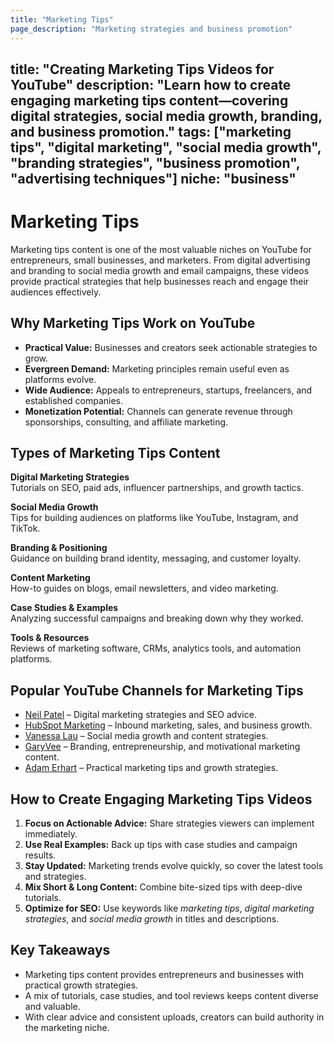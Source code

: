 ```yaml
---
title: "Marketing Tips"
page_description: "Marketing strategies and business promotion"
---
```


title: "Creating Marketing Tips Videos for YouTube"
description: "Learn how to create engaging marketing tips content—covering digital strategies, social media growth, branding, and business promotion."
tags: ["marketing tips", "digital marketing", "social media growth", "branding strategies", "business promotion", "advertising techniques"]
niche: "business"
---

# Marketing Tips

Marketing tips content is one of the most valuable niches on YouTube for entrepreneurs, small businesses, and marketers. From digital advertising and branding to social media growth and email campaigns, these videos provide practical strategies that help businesses reach and engage their audiences effectively.

## Why Marketing Tips Work on YouTube

- **Practical Value:** Businesses and creators seek actionable strategies to grow.  
- **Evergreen Demand:** Marketing principles remain useful even as platforms evolve.  
- **Wide Audience:** Appeals to entrepreneurs, startups, freelancers, and established companies.  
- **Monetization Potential:** Channels can generate revenue through sponsorships, consulting, and affiliate marketing.  

## Types of Marketing Tips Content

**Digital Marketing Strategies**  
Tutorials on SEO, paid ads, influencer partnerships, and growth tactics.  

**Social Media Growth**  
Tips for building audiences on platforms like YouTube, Instagram, and TikTok.  

**Branding & Positioning**  
Guidance on building brand identity, messaging, and customer loyalty.  

**Content Marketing**  
How-to guides on blogs, email newsletters, and video marketing.  

**Case Studies & Examples**  
Analyzing successful campaigns and breaking down why they worked.  

**Tools & Resources**  
Reviews of marketing software, CRMs, analytics tools, and automation platforms.  

## Popular YouTube Channels for Marketing Tips

- [Neil Patel](https://www.youtube.com/@neilvkpatel) – Digital marketing strategies and SEO advice.  
- [HubSpot Marketing](https://www.youtube.com/@HubSpot) – Inbound marketing, sales, and business growth.  
- [Vanessa Lau](https://www.youtube.com/@vanessalau) – Social media growth and content strategies.  
- [GaryVee](https://www.youtube.com/@garyvee) – Branding, entrepreneurship, and motivational marketing content.  
- [Adam Erhart](https://www.youtube.com/@AdamErhart) – Practical marketing tips and growth strategies.  

## How to Create Engaging Marketing Tips Videos

1. **Focus on Actionable Advice:** Share strategies viewers can implement immediately.  
2. **Use Real Examples:** Back up tips with case studies and campaign results.  
3. **Stay Updated:** Marketing trends evolve quickly, so cover the latest tools and strategies.  
4. **Mix Short & Long Content:** Combine bite-sized tips with deep-dive tutorials.  
5. **Optimize for SEO:** Use keywords like *marketing tips*, *digital marketing strategies*, and *social media growth* in titles and descriptions.  

## Key Takeaways

- Marketing tips content provides entrepreneurs and businesses with practical growth strategies.  
- A mix of tutorials, case studies, and tool reviews keeps content diverse and valuable.  
- With clear advice and consistent uploads, creators can build authority in the marketing niche.  